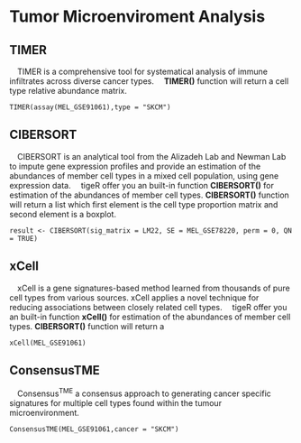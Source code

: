 # Tumor Microenviroment Analysis

## TIMER
&emsp;TIMER is a comprehensive tool for systematical analysis of immune infiltrates across diverse cancer types.
&emsp;**TIMER()** function will return a cell type relative abundance matrix.

```
TIMER(assay(MEL_GSE91061),type = "SKCM")
```

## CIBERSORT
 CIBERSORT is an analytical tool from the Alizadeh Lab and Newman Lab to impute gene expression profiles and provide an estimation of the abundances of member cell types in a mixed cell population, using gene expression data.
 tigeR offer you an built-in function **CIBERSORT()** for estimation of the abundances of member cell types.
**CIBERSORT()** function will return a list which first element is the cell type proportion matrix and second element is a boxplot.

```         
result <- CIBERSORT(sig_matrix = LM22, SE = MEL_GSE78220, perm = 0, QN = TRUE)
```

## xCell
 xCell is a gene signatures-based method learned from thousands of pure cell types from various sources. xCell applies a novel technique for reducing associations between closely related cell types. 
 tigeR offer you an built-in function **xCell()** for estimation of the abundances of member cell types.
**CIBERSORT()** function will return a 

```         
xCell(MEL_GSE91061)
```

## ConsensusTME
 Consensus<sup>TME</sup> a consensus approach to generating cancer specific signatures for multiple cell types found within the tumour microenvironment.

```
ConsensusTME(MEL_GSE91061,cancer = "SKCM")
```
